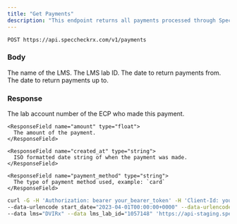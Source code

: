 ```yaml
---
title: "Get Payments"
description: "This endpoint returns all payments processed through SpecCheck for a given lab."
---
```


```
POST https://api.speccheckrx.com/v1/payments
```

### Body

<ParamField body="lms" type="string" required="true">
  The name of the LMS.
</ParamField>

<ParamField body="lms_lab_id" type="string" required="true">
  The LMS lab ID.
</ParamField>

<ParamField body="start_date" type="string" required="true">
  The date to return payments from.
</ParamField>

<ParamField body="end_date" type="string" required="true">
  The date to return payments up to.
</ParamField>

### Response

<ResponseField name="Charges" type="list of Charge Object">
  <Expandable title="properties">
    <ResponseField name="account_number" type="string">
      The lab account number of the ECP who made this payment.
    </ResponseField>

    <ResponseField name="amount" type="float">
      The amount of the payment.
    </ResponseField>

    <ResponseField name="created_at" type="string">
      ISO formatted date string of when the payment was made.
    </ResponseField>

    <ResponseField name="payment_method" type="string">
      The type of payment method used, example: `card`
    </ResponseField>

  </Expandable>
</ResponseField>


<RequestExample>

```bash Example Request
curl -G -H 'Authorization: bearer your_bearer_token' -H 'Client-Id: your_client_id' \
--data-urlencode start_date="2023-04-01T00:00:00+0000" --data-urlencode end_date="2023-04-17T23:59:59+0000" \
--data lms="DVIRx" --data lms_lab_id="1057148" 'https://api-staging.speccheckrx.com/v1/payments'
```

</RequestExample>
